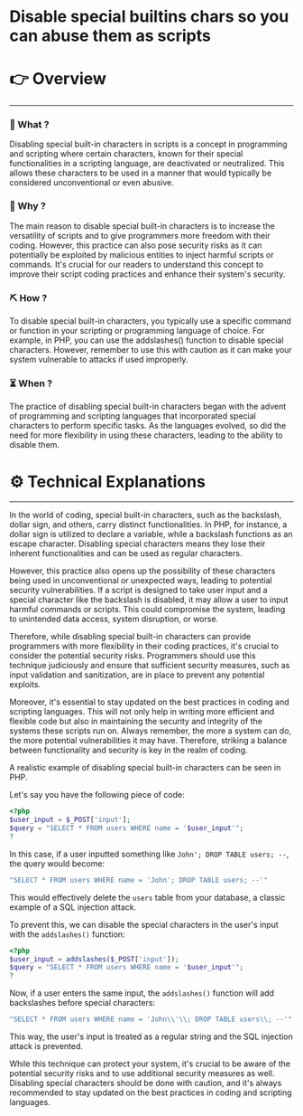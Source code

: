 # Disable special builtins chars so you can abuse them as scripts


# 👉 Overview

---

### 👀 What ?

Disabling special built-in characters in scripts is a concept in programming and scripting where certain characters, known for their special functionalities in a scripting language, are deactivated or neutralized. This allows these characters to be used in a manner that would typically be considered unconventional or even abusive.


### 🧐 Why ?

The main reason to disable special built-in characters is to increase the versatility of scripts and to give programmers more freedom with their coding. However, this practice can also pose security risks as it can potentially be exploited by malicious entities to inject harmful scripts or commands. It's crucial for our readers to understand this concept to improve their script coding practices and enhance their system's security.


### ⛏️ How ?

To disable special built-in characters, you typically use a specific command or function in your scripting or programming language of choice. For example, in PHP, you can use the addslashes() function to disable special characters. However, remember to use this with caution as it can make your system vulnerable to attacks if used improperly.


### ⏳ When ?

The practice of disabling special built-in characters began with the advent of programming and scripting languages that incorporated special characters to perform specific tasks. As the languages evolved, so did the need for more flexibility in using these characters, leading to the ability to disable them.


# ⚙️ Technical Explanations

---

In the world of coding, special built-in characters, such as the backslash, dollar sign, and others, carry distinct functionalities. In PHP, for instance, a dollar sign is utilized to declare a variable, while a backslash functions as an escape character. Disabling special characters means they lose their inherent functionalities and can be used as regular characters.

However, this practice also opens up the possibility of these characters being used in unconventional or unexpected ways, leading to potential security vulnerabilities. If a script is designed to take user input and a special character like the backslash is disabled, it may allow a user to input harmful commands or scripts. This could compromise the system, leading to unintended data access, system disruption, or worse.

Therefore, while disabling special built-in characters can provide programmers with more flexibility in their coding practices, it's crucial to consider the potential security risks. Programmers should use this technique judiciously and ensure that sufficient security measures, such as input validation and sanitization, are in place to prevent any potential exploits.

Moreover, it's essential to stay updated on the best practices in coding and scripting languages. This will not only help in writing more efficient and flexible code but also in maintaining the security and integrity of the systems these scripts run on. Always remember, the more a system can do, the more potential vulnerabilities it may have. Therefore, striking a balance between functionality and security is key in the realm of coding.

A realistic example of disabling special built-in characters can be seen in PHP.

Let's say you have the following piece of code:

```php
<?php
$user_input = $_POST['input'];
$query = "SELECT * FROM users WHERE name = '$user_input'";
?

```

In this case, if a user inputted something like `John'; DROP TABLE users; --`, the query would become:

```php
"SELECT * FROM users WHERE name = 'John'; DROP TABLE users; --'"

```

This would effectively delete the `users` table from your database, a classic example of a SQL injection attack.

To prevent this, we can disable the special characters in the user's input with the `addslashes()` function:

```php
<?php
$user_input = addslashes($_POST['input']);
$query = "SELECT * FROM users WHERE name = '$user_input'";
?

```

Now, if a user enters the same input, the `addslashes()` function will add backslashes before special characters:

```php
"SELECT * FROM users WHERE name = 'John\\'\\; DROP TABLE users\\; --'"

```

This way, the user's input is treated as a regular string and the SQL injection attack is prevented.

While this technique can protect your system, it's crucial to be aware of the potential security risks and to use additional security measures as well. Disabling special characters should be done with caution, and it's always recommended to stay updated on the best practices in coding and scripting languages.
